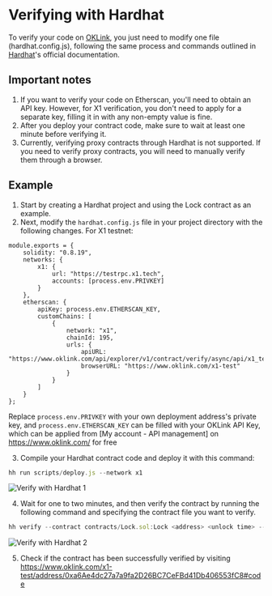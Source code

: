 # Verifying with Hardhat
To verify your code on [OKLink](https://www.oklink.com/ "OKLink"), you just need to modify one file (hardhat.config.js), following the same process and commands outlined in [Hardhat](https://hardhat.org/hardhat-runner/docs/guides/verifying "Hardhat")'s official documentation.

## Important notes
1. If you want to verify your code on Etherscan, you'll need to obtain an API key. However, for X1 verification, you don't need to apply for a separate key, filling it in with any non-empty value is fine.
2. After you deploy your contract code, make sure to wait at least one minute before verifying it.
3. Currently, verifying proxy contracts through Hardhat is not supported. If you need to verify proxy contracts, you will need to manually verify them through a browser.

## Example
1. Start by creating a Hardhat project and using the Lock contract as an example. 
2. Next, modify the `hardhat.config.js` file in your project directory with the following changes.
For X1 testnet:
```solidity
module.exports = {
    solidity: "0.8.19",
    networks: {
        x1: {
            url: "https://testrpc.x1.tech",
            accounts: [process.env.PRIVKEY]
        }
    },
    etherscan: {
        apiKey: process.env.ETHERSCAN_KEY,
        customChains: [
            {
                network: "x1",
                chainId: 195,
                urls: {
                    apiURL: "https://www.oklink.com/api/explorer/v1/contract/verify/async/api/x1_test",
                    browserURL: "https://www.oklink.com/x1-test"
                }
            }
        ]
    }
};
```
Replace `process.env.PRIVKEY` with your own deployment address's private key, and `process.env.ETHERSCAN_KEY` can be filled with your OKLink API Key, which can be applied from [My account - API management] on https://www.oklink.com/ for free

3. Compile your Hardhat contract code and deploy it with this command:
```javascript
hh run scripts/deploy.js --network x1
```
![Verify with Hardhat 1](./img/verify-hardhat-1.png)

4. Wait for one to two minutes, and then verify the contract by running the following command and specifying the contract file you want to verify.
```javascript
hh verify --contract contracts/Lock.sol:Lock <address> <unlock time> --network x1
```
![Verify with Hardhat 2](./img/verify-hardhat-2.png)

5. Check if the contract has been successfully verified by visiting https://www.oklink.com/x1-test/address/0xa6Ae4dc27a7a9fa2D26BC7CeFBd41Db406553fC8#code
